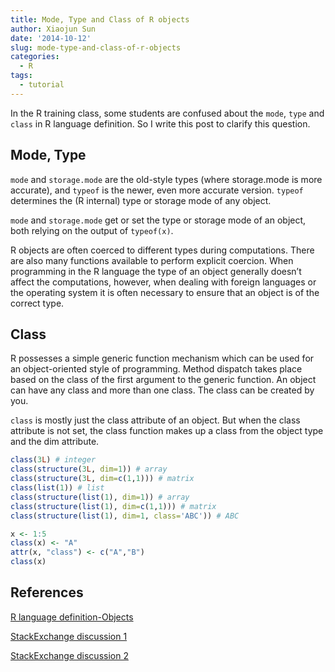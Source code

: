 ```yaml
---
title: Mode, Type and Class of R objects
author: Xiaojun Sun
date: '2014-10-12'
slug: mode-type-and-class-of-r-objects
categories:
  - R
tags:
  - tutorial
---
```


In the R training class, some students are confused about the `mode`, `type` and `class` in R language definition. So I write this post to clarify this question.

## Mode, Type

`mode` and `storage.mode` are the old-style types (where storage.mode is more accurate), and `typeof` is the newer, even more accurate version. `typeof` determines the (R internal) type or storage mode of any object.

`mode` and `storage.mode` get or set the type or storage mode of an object, both relying on the output of `typeof(x)`.

R objects are often coerced to different types during computations. There are also many functions available to perform explicit coercion. When programming in the R language the type of an object generally doesn't affect the computations, however, when dealing with foreign languages or the operating system it is often necessary to ensure that an object is of the correct type.

## Class
R possesses a simple generic function mechanism which can be used for an object-oriented style of programming. Method dispatch takes place based on the class of the first argument to the generic function. An object can have any class and more than one class. The class can be created by you. 

`class` is mostly just the class attribute of an object. But when the class attribute is not set, the class function makes up a class from the object type and the dim attribute.


```r
class(3L) # integer
class(structure(3L, dim=1)) # array
class(structure(3L, dim=c(1,1))) # matrix
class(list(1)) # list
class(structure(list(1), dim=1)) # array
class(structure(list(1), dim=c(1,1))) # matrix
class(structure(list(1), dim=1, class='ABC')) # ABC
```


```r
x <- 1:5
class(x) <- "A"
attr(x, "class") <- c("A","B")
class(x)
```



## References

[R language definition-Objects](http://stat.ethz.ch/R-manual/R-devel/doc/manual/R-lang.html#Objects)

[StackExchange discussion 1](http://stats.stackexchange.com/questions/3212/mode-class-and-type-of-r-objects)

[StackExchange discussion 2](http://stackoverflow.com/questions/8855589/a-comprehensive-survey-of-the-types-of-things-in-r-mode-and-class-and-type)

